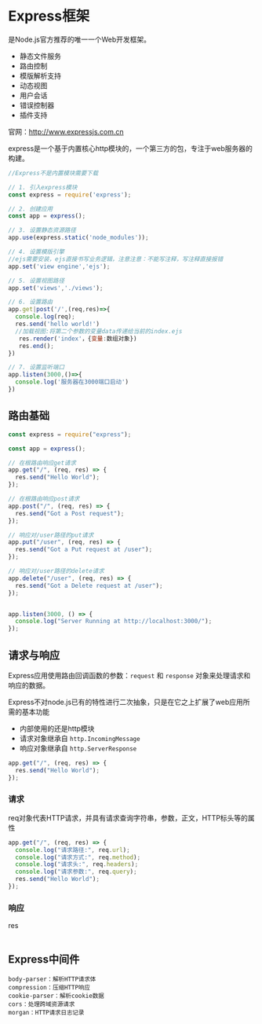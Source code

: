 # Express框架

是Node.js官方推荐的唯一一个Web开发框架。

- 静态文件服务
- 路由控制
- 模版解析支持
- 动态视图
- 用户会话
- 错误控制器
- 插件支持

官网：http://www.expressjs.com.cn

express是一个基于内置核心http模块的，一个第三方的包，专注于web服务器的构建。



```js
//Express不是内置模块需要下载

// 1. 引入express模块
const express = require('express');

// 2. 创建应用
const app = express();

// 3. 设置静态资源路径
app.use(express.static('node_modules'));

// 4. 设置模版引擎
//ejs需要安装，ejs直接书写业务逻辑，注意注意：不能写注释，写注释直接报错
app.set('view engine','ejs');

// 5. 设置视图路径
app.set('views','./views');

// 6. 设置路由
app.get|post('/',(req,res)=>{
  console.log(req);
  res.send('hello world!')
  //加载视图:将第二个参数的变量data传递给当前的index.ejs
   res.render('index'，{变量:数组对象})
   res.end();
})

// 7. 设置监听端口
app.listen(3000,()=>{
  console.log('服务器在3000端口启动')
})
```



## 路由基础

```js
const express = require("express");

const app = express();

// 在根路由响应get请求
app.get("/", (req, res) => {
  res.send("Hello World");
});

// 在根路由响应post请求
app.post("/", (req, res) => {
  res.send("Got a Post request");
});

// 响应对/user路径的put请求
app.put("/user", (req, res) => {
  res.send("Got a Put request at /user");
});

// 响应对/user路径的delete请求
app.delete("/user", (req, res) => {
  res.send("Got a Delete request at /user");
});


app.listen(3000, () => {
  console.log("Server Running at http://localhost:3000/");
});

```



## 请求与响应

Express应用使用路由回调函数的参数：`request` 和 `response` 对象来处理请求和响应的数据。

Express不对node.js已有的特性进行二次抽象，只是在它之上扩展了web应用所需的基本功能

- 内部使用的还是http模块
- 请求对象继承自 `http.IncomingMessage`
- 响应对象继承自 `http.ServerResponse`

```js
app.get("/", (req, res) => {
  res.send("Hello World");
});
```

### 请求

req对象代表HTTP请求，并具有请求查询字符串，参数，正文，HTTP标头等的属性

```js
app.get("/", (req, res) => {
  console.log("请求路径:", req.url);
  console.log("请求方式:", req.method);
  console.log("请求头:", req.headers);
  console.log("请求参数:", req.query);
  res.send("Hello World");
});
```

### 响应

res

```

```











## Express中间件

```
body-parser：解析HTTP请求体
compression：压缩HTTP响应
cookie-parser：解析cookie数据
cors：处理跨域资源请求
morgan：HTTP请求日志记录
```





